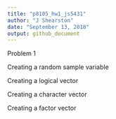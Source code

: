 ```yaml
---
title: "p8105_hw1_js5431"
author: "J Shearston"
date: "September 13, 2018"
output: github_document
---
```


Problem 1

Creating a random sample variable


Creating a logical vector


Creating a character vector


Creating a factor vector